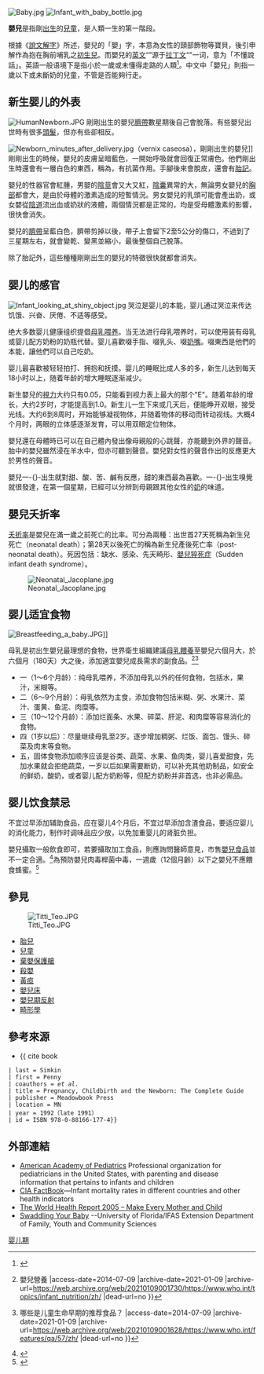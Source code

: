 {{refimprove|time=2014-07-09}}
{{redirect|赤子}}
{{human growth and development}}
[[File:Baby.jpg|right]]
[[File:Infant_with_baby_bottle.jpg|right]]

'''嬰兒'''是指剛[[出生|出生]]的[[兒童|兒童]]，是人類一生的第一階段。

根據《[[說文解字|說文解字]]》所述，嬰兒的「嬰」字，本意為女性的頸部飾物等寶貝，後引申解作為抱在胸前哺乳之[[初生兒|初生兒]]。而嬰兒的[[英文|英文]]“{{lang|en|infant}}”源于[[拉丁文|拉丁文]]“{{lang|la|in-fans}}”一词，意为「不懂說話」。英語一般语境下是指小於一歲或未懂得走路的人類<ref name="dictionary">{{cite web | publisher = dictionary.com | title = Results for "infant" | url = http://dictionary.reference.com/browse/infant | accessdate = 2007-03-27 | archive-date = 2016-03-03 | archive-url = https://web.archive.org/web/20160303171240/http://dictionary.reference.com/browse/infant | dead-url = no }}</ref>。中文中「嬰兒」則指一歲以下或未斷奶的兒童，不管是否能夠行走。

== 新生婴儿的外表 ==
[[File:HumanNewborn.JPG|right]]
剛剛出生的嬰兒[[臍帶|臍帶]]數星期後自己會脫落。有些嬰兒出世時有很多[[頭髮|頭髮]]，但亦有些卻相反。

[[File:Newborn_minutes_after_delivery.jpg|right]]（vernix caseosa），剛剛出生的嬰兒]]
剛剛出生的時候，嬰兒的皮膚呈暗藍色，一開始呼吸就會回復正常膚色。他們剛出生時還會有一層白色的東西，稱為{{tsl|en|Vernix caseosa|胎兒皮脂}}，有抗菌作用。手腳後來會脫皮，還會有[[胎記|胎記]]。

嬰兒的性器官會紅腫，男嬰的[[陰莖|陰莖]]會又大又紅，[[陰囊|陰囊]]異常的大，無論男女嬰兒的[[胸部|胸部]]都會大，是由於母體的激素造成的短暫情況。男女嬰兒的乳頭可能會產出奶，或女嬰從[[陰道|陰道]]流出血或奶狀的液體，兩個情況都是正常的，均是受母體激素的影響，很快會消失。

嬰兒的[[臍帶|臍帶]]呈藍白色，臍帶剪掉以後，帶子上會留下2至5公分的傷口，不過到了三星期左右，就會變乾、變黑並縮小，最後整個自己脫落。

除了胎記外，這些種種剛剛出生的嬰兒的特徵很快就都會消失。

== 婴儿的感官 ==
[[File:Infant_looking_at_shiny_object.jpg|thumb]]
哭泣是婴儿的本能，婴儿通过哭泣来传达饥饿、兴奋、厌倦、不适等感受。

绝大多数婴儿健康组织提倡[[母乳喂养|母乳喂养]]。当无法进行母乳喂养时，可以使用装有母乳或婴儿配方奶粉的奶瓶代替。婴儿喜歡啜手指、啜乳头、啜[[奶嘴|奶嘴]]。啜東西是他們的本能，讓他們可以自己吃奶。

婴儿最喜歡被轻轻拍打、拥抱和抚摸。婴儿的睡眠比成人多的多，新生儿达到每天18小时以上，随着年龄的增大睡眠逐渐减少。

新生嬰兒的[[視力|視力]]大约只有0.05，只能看到视力表上最大的那个"E"。随着年龄的增长，大约2岁时，才能提高到1.0。新生儿一生下来或几天后，便能睁开双眼，接受光线。大约6到8周时，开始能够凝视物体，并随着物体的移动而转动视线。大概4个月时，两眼的立体感逐渐发育，可以用双眼定位物体。

嬰兒還在母體時已可以在自己體內發出像母親般的心跳聲，亦能聽到外界的聲音。胎中的嬰兒雖然浸在羊水中，但亦可聽到聲音。嬰兒對女性的聲音作出的反應更大於男性的聲音。

嬰兒一-{}-出生就對甜、酸、苦、鹹有反應，甜的東西最為喜歡。一-{}-出生嗅覺就很發達，在第一個星期，已經可以分辨到母親跟其他女性的[[人奶|奶]]的味道。

== 嬰兒夭折率 ==
[[夭折率|夭折率]]是嬰兒在滿一歲之前死亡的比率。可分為兩種：出世首27天死稱為新生兒死亡（neonatal death）；第28天以後死亡的稱為新生兒產後死亡率（post-neonatal death）。死因包括：缺水、感染、先天畸形、[[嬰兒猝死症|嬰兒猝死症]]（Sudden infant death syndrome）。

[[File:Neonatal_Jacoplane.jpg|thumb]]

== 婴儿适宜食物 ==
[[File:Breastfeeding_a_baby.JPG|thumb]]]]

母乳是初出生嬰兒最理想的食物，世界衛生組織建議[[母乳餵養|母乳餵養]]至嬰兒六個月大，於六個月（180天）大之後，添加適宜嬰兒成長需求的副食品。<ref name="世界衛生組織|哪些是儿童生命早期的推荐食品？">{{Cite web |url=http://www.who.int/topics/infant_nutrition/zh/ |title=世界衛生組織{{!}}嬰兒營養 |access-date=2014-07-09 |archive-date=2021-01-09 |archive-url=https://web.archive.org/web/20210109001730/https://www.who.int/topics/infant_nutrition/zh/ |dead-url=no }}</ref><ref>{{Cite web |url=http://www.who.int/features/qa/57/zh/ |title=世界衛生組織{{!}}哪些是儿童生命早期的推荐食品？ |access-date=2014-07-09 |archive-date=2021-01-09 |archive-url=https://web.archive.org/web/20210109001628/https://www.who.int/features/qa/57/zh/ |dead-url=no }}</ref>

* 一（1～6个月龄）：纯母乳喂养，不添加母乳以外的任何食物，包括水，果汁，米糊等。
* 二（6～9个月龄）：母乳依然为主食，添加食物包括米糊、粥、水果汁、菜汁、蛋黄、鱼泥、肉糜等。
* 三（10～12个月龄）：添加烂面条、水果、碎菜、肝泥、和肉糜等容易消化的食物。
* 四（1岁以后）：尽量继续母乳至2岁。逐步增加稠粥、烂饭、面包、馒头、碎菜及肉末等食物。
* 五，固体食物添加顺序应该是谷类、蔬菜、水果、鱼肉类，婴儿喜爱甜食，先加水果就会拒绝蔬菜，一岁以后如果需要断奶，可以补充其他奶制品，如安全的鲜奶，酸奶，或者婴儿配方奶粉等，但配方奶粉并非首选，也非必需品。{{來源請求}}

== 婴儿饮食禁忌 ==
不宜过早添加辅助食品，应在婴儿4个月后，不宜过早添加含渣食品，要适应婴儿的消化能力，制作时调味品应少放，以免加重婴儿的肾脏负担。{{來源請求}}

嬰兒攝取一般飲食即可，若要攝取加工食品，則應詢問醫師意見，市售[[嬰兒食品|嬰兒食品]]並不一定合適。<ref>{{Cite web |url=http://m.news.sina.com.tw/article/20140625/12756335.html |title=台灣醒報：食品太營養 攝取維他命易過度 |access-date=2014-07-18 |archive-date=2021-01-09 |archive-url=https://web.archive.org/web/20210109001631/https://m.news.sina.com.tw/article/20140625/12756335.html |dead-url=no }}</ref>為預防嬰兒肉毒桿菌中毒，一週歲（12個月齡）以下之嬰兒不應餵食蜂蜜。<ref>{{Cite web |url=http://www.cdc.gov.tw/diseaseinfo.aspx?treeid=8d54c504e820735b&nowtreeid=dec84a2f0c6fac5b&tid=A664CCFBD51288B0 |title=中華民國衛生福利部疾病管制署：傳染病介紹：肉毒桿菌中毒 |access-date=2014-07-13 |archive-date=2017-09-22 |archive-url=https://web.archive.org/web/20170922211243/http://www.cdc.gov.tw/diseaseinfo.aspx?treeid=8d54c504e820735b&nowtreeid=dec84a2f0c6fac5b&tid=A664CCFBD51288B0 |dead-url=no }}</ref>

== 參見 ==
[[File:Titti_Teo.JPG|thumb]]
* [[胎兒|胎兒]]
* [[兒童|兒童]]
* [[棄嬰保護艙|棄嬰保護艙]]
* [[殺嬰|殺嬰]]
* [[黃疸|黃疸]]
* [[嬰兒床|嬰兒床]]
*[[原始反射|嬰兒期反射]]
*[[畸形学|畸形學]]

{{br}}
== 參考來源 ==
<references />
* {{ cite book
 | last = Simkin
 | first = Penny
 | coauthors = ''et al.''
 | title = Pregnancy, Childbirth and the Newborn: The Complete Guide
 | publisher = Meadowbook Press
 | location = MN
 | year = 1992（late 1991）
 | id = ISBN 978-0-88166-177-4}}

== 外部連結 ==
{{commonscat|Babies|婴儿}}
{{Wiktionarypar|infant}}
* [http://www.aap.org/ American Academy of Pediatrics]{{Wayback|url=http://www.aap.org/ |date=20170824113358 }} Professional organization for pediatricians in the United States, with parenting and disease information that pertains to infants and children
* [https://www.webcitation.org/6D06wamrS?url=https://www.cia.gov/library/publications/the-world-factbook/fields/2091.html CIA FactBook]—Infant mortality rates in different countries and other health indicators
* [http://www.who.int/whr/2005/en/ The World Health Report 2005 – Make Every Mother and Child]{{Wayback|url=http://www.who.int/whr/2005/en/ |date=20171202215653 }}
* [https://web.archive.org/web/20070612182717/http://fycs.ifas.ufl.edu/news/2006/07/swaddling-your-baby.html Swaddling Your Baby] --University of Florida/IFAS Extension Department of Family, Youth and Community Sciences

{{婴儿及护理}}
[[Category:婴儿期|]]